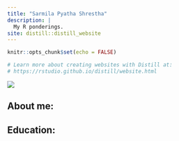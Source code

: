 ```yaml
---
title: "Sarmila Pyatha Shrestha"
description: |
  My R ponderings.
site: distill::distill_website
---
```


```r
knitr::opts_chunk$set(echo = FALSE)

# Learn more about creating websites with Distill at:
# https://rstudio.github.io/distill/website.html

```

![](sarmila.jpg)

## About me:



## Education: